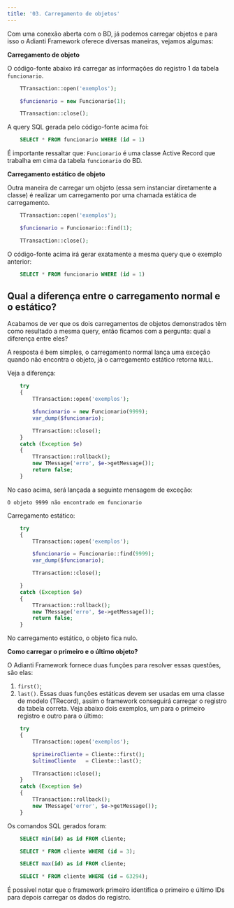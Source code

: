 ```yaml
---
title: '03. Carregamento de objetos'
---
```


Com uma conexão aberta com o BD, já podemos carregar objetos e para isso o Adianti Framework oferece diversas maneiras, vejamos algumas:

**Carregamento de objeto**

O código-fonte abaixo irá carregar as informações do registro 1 da tabela `funcionario`.

```php
    TTransaction::open('exemplos');

    $funcionario = new Funcionario(1);

    TTransaction::close();
```

A query SQL gerada pelo código-fonte acima foi:

```sql
    SELECT * FROM funcionario WHERE (id = 1)
```

É importante ressaltar que: `Funcionario` é uma classe Active Record que trabalha em cima da tabela `funcionario` do BD.

**Carregamento estático de objeto**

Outra maneira de carregar um objeto (essa sem instanciar diretamente a classe) é realizar um carregamento por uma chamada estática de carregamento.

```php
    TTransaction::open('exemplos');

    $funcionario = Funcionario::find(1);

    TTransaction::close();
```

O código-fonte acima irá gerar exatamente a mesma query que o exemplo anterior:

```sql
    SELECT * FROM funcionario WHERE (id = 1)
```

## Qual a diferença entre o carregamento normal e o estático?

Acabamos de ver que os dois carregamentos de objetos demonstrados têm como resultado a mesma query, então ficamos com a pergunta: qual a diferença entre eles?

A resposta é bem simples, o carregamento normal lança uma exceção quando não encontra o objeto, já o carregamento estático retorna `NULL`.

Veja a diferença:

```php
    try
    {
        TTransaction::open('exemplos');

        $funcionario = new Funcionario(9999);
        var_dump($funcionario);

        TTransaction::close();
    }
    catch (Exception $e)
    {
        TTransaction::rollback();
        new TMessage('erro', $e->getMessage());
        return false;       
    }
```

No caso acima, será lançada a seguinte mensagem de exceção:

`O objeto 9999 não encontrado em funcionario`

Carregamento estático:

```php
    try
    {
        TTransaction::open('exemplos');

        $funcionario = Funcionario::find(9999);
        var_dump($funcionario);

        TTransaction::close();

    }
    catch (Exception $e)
    {
        TTransaction::rollback();
        new TMessage('erro', $e->getMessage());
        return false;       
    }
```

No carregamento estático, o objeto fica nulo.

**Como carregar o primeiro e o último objeto?**

O Adianti Framework fornece duas funções para resolver essas questões, são elas:

1.	`first()`;
2.	`last()`.
Essas duas funções estáticas devem ser usadas em uma classe de modelo (TRecord), assim o framework conseguirá carregar o registro da tabela correta. Veja abaixo dois exemplos, um para o primeiro registro e outro para o último:

```php
    try
    {
        TTransaction::open('exemplos');

        $primeiroCliente = Cliente::first();
        $ultimoCliente   = Cliente::last();

        TTransaction::close();
    }
    catch (Exception $e)
    {
        TTransaction::rollback();
        new TMessage('error', $e->getMessage());     
    }
```

Os comandos SQL gerados foram:

```sql
    SELECT min(id) as id FROM cliente;

    SELECT * FROM cliente WHERE (id = 3);

    SELECT max(id) as id FROM cliente;

    SELECT * FROM cliente WHERE (id = 63294);
```

É possível notar que o framework primeiro identifica o primeiro e último IDs para depois carregar os dados do registro.
